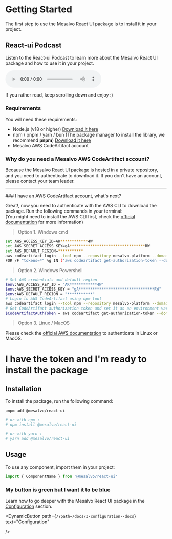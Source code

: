 
<Meta title="Getting Started" />

# Getting Started

The first step to use the Mesalvo React UI package is to install it in your project.

## React-ui Podcast

Listen to the React-ui Podcast to learn more about the Mesalvo React UI package and how to use it in your project.

<audio controls>
  <source src={podcast} type="audio/wav" />
  Your browser does not support the audio element.
</audio>

If you rather read, keep scrolling down and enjoy :)

### Requirements

You will need these requirements:

- Node.js (v18 or higher) <a target='_blank' href='https://nodejs.org/en'>Download it here</a>
- npm / pnpm / yarn / bun (The package manager to install the library, we recommend **pnpm**) <a target='_blank' href='https://pnpm.io/'>Download it here</a>
- Mesalvo AWS CodeArtifact account

### Why do you need a Mesalvo AWS CodeArtifact account?

<Alert icon={TbInfoSquareRoundedFilled} color="primary">
  Because the Mesalvo React UI package is hosted in a private repository, and you need to authenticate to download it.
  If you don't have an account, please contact your team leader.
</Alert>

<hr />
### I have an AWS CodeArtifact account, what's next?

Great!, now you need to authenticate with the AWS CLI to download the package. Run the following commands in your terminal: <br/>
(You might need to install the AWS CLI first, check the [official documentation](https://docs.aws.amazon.com/cli/latest/userguide/install-cliv2.html) for more information)

> Option 1. Windows cmd

```bash
set AWS_ACCESS_KEY_ID=AK************4W
set AWS_SECRET_ACCESS_KEY=gA*********************************RW
set AWS_DEFAULT_REGION=***********
aws codeartifact login --tool npm --repository mesalvo-platform --domain mesalvo --domain-owner 905418322627 --region eu-central-1
FOR /F "tokens=*" %g IN ('aws codeartifact get-authorization-token --domain mesalvo --domain-owner 905418322627 --region eu-central-1 --query authorizationToken --output text') do (SET CODEARTIFACT_AUTH_TOKEN=%g)
```

> Option 2. Windows Powershell

```bash
# Set AWS credentials and default region
$env:AWS_ACCESS_KEY_ID = "AK************4W"
$env:AWS_SECRET_ACCESS_KEY = "gA*********************************RW"
$env:AWS_DEFAULT_REGION = "***********"
# Login to AWS CodeArtifact using npm tool
aws codeartifact login --tool npm --repository mesalvo-platform --domain mesalvo --domain-owner 905418322627 --region eu-central-1
# Get CodeArtifact authorization token and set it as an environment variable
$CodeArtifactAuthToken = aws codeartifact get-authorization-token --domain mesalvo --domain-owner 905418322627 --region eu-central-1 --query authorizationToken --output text
```

> Option 3. Linux / MacOS

Please check the [official AWS documentation](https://docs.aws.amazon.com/codeartifact/latest/ug/getting-started-cli.html) to authenticate in Linux or MacOS.

# I have the token and I'm ready to install the package

## Installation

To install the package, run the following command:

```bash
pnpm add @mesalvo/react-ui

# or with npm :
# npm install @mesalvo/react-ui

# or with yarn :
# yarn add @mesalvo/react-ui

```

## Usage

To use any component, import them in your project:

```jsx
import { ComponentName } from '@mesalvo/react-ui'
```

### My button is green but I want it to be blue

Learn how to go deeper with the Mesalvo React UI package in the [Configuration](/?path=/docs/3-configuration--docs) section.

<DynamicButton path={`/?path=/docs/3-configuration--docs`} 
  text="Configuration"

/>

```

```
